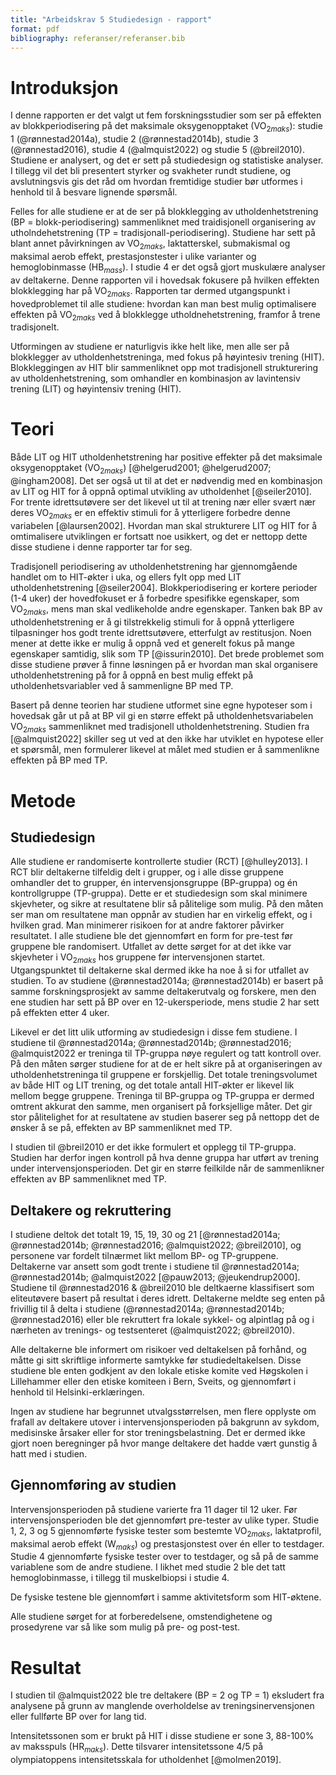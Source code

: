 ```yaml
---
title: "Arbeidskrav 5 Studiedesign - rapport"
format: pdf
bibliography: referanser/referanser.bib
---
```


# Introduksjon

I denne rapporten er det valgt ut fem forskningsstudier som ser på effekten av blokkperiodisering på det maksimale oksygenopptaket (VO$_{2maks}$): studie 1 (@rønnestad2014a), studie 2 (@rønnestad2014b), studie 3 (@rønnestad2016), studie 4 (@almquist2022) og studie 5 (@breil2010). Studiene er analysert, og det er sett på studiedesign og statistiske analyser. I tillegg vil det bli presentert styrker og svakheter rundt studiene, og avslutningsvis gis det råd om hvordan fremtidige studier bør utformes i henhold til å besvare lignende spørsmål.

Felles for alle studiene er at de ser på blokklegging av utholdenhetstrening (BP = blokk-periodisering) sammenliknet med traidisjonell organisering av utholndehetstrening (TP = tradisjonall-periodisering). Studiene har sett på blant annet påvirkningen av VO$_{2maks}$, laktatterskel, submakismal og maksimal aerob effekt, prestasjonstester i ulike varianter og hemoglobinmasse (HB$_{mass}$). I studie 4 er det også gjort muskulære analyser av deltakerne. Denne rapporten vil i hovedsak fokusere på hvilken effekten blokklegging har på VO$_{2maks}$. Rapporten tar dermed utgangspunkt i hovedproblemet til alle studiene: hvordan kan man best mulig optimalisere effekten på VO$_{2maks}$ ved å blokklegge utholdnehetstrening, framfor å trene tradisjonelt.  

Utformingen av studiene er naturligvis ikke helt like, men alle ser på blokklegger av utholdenhetstreninga, med fokus på høyintesiv trening (HIT). Blokkleggingen av HIT blir sammenliknet opp mot tradisjonell strukturering av utholdenhetstrening, som omhandler en kombinasjon av lavintensiv trening (LIT) og høyintensiv trening (HIT).


# Teori

Både LIT og HIT utholdenhetstrening har positive effekter på det maksimale oksygenopptaket (VO$_{2maks}$) [@helgerud2001; @helgerud2007; @ingham2008]. Det ser også ut til at det er nødvendig med en kombinasjon av LIT og HIT for å oppnå optimal utvikling av utholdenhet [@seiler2010]. For trente idrettsutøvere ser det likevel ut til at trening nær eller svært nær deres VO$_{2maks}$ er en effektiv stimuli for å ytterligere forbedre denne variabelen [@laursen2002]. Hvordan man skal strukturere LIT og HIT for å omtimalisere utviklingen er fortsatt noe usikkert, og det er nettopp dette disse studiene i denne rapporter tar for seg. 

Tradisjonell periodisering av utholdenhetstrening har gjennomgående handlet om to HIT-økter i uka, og ellers fylt opp med LIT utholdenhetstrening [@seiler2004]. Blokkperiodisering er kortere perioder (1-4 uker) der hovedfokuset er å forbedre spesifikke egenskaper, som VO$_{2maks}$, mens man skal vedlikeholde andre egenskaper. Tanken bak BP av utholdenhetstrening er å gi tilstrekkelig stimuli for å oppnå ytterligere tilpasninger hos godt trente idrettsutøvere, etterfulgt av restitusjon. Noen mener at dette ikke er mulig å oppnå ved et generelt fokus på mange egenskaper samtidig, slik som TP [@issurin2010]. Det brede problemet som disse studiene prøver å finne løsningen på er hvordan man skal organisere utholdenhetstrening på for å oppnå en best mulig effekt på utholdenhetsvariabler ved å sammenligne BP med TP. 

Basert på denne teorien har studiene utformet sine egne hypoteser som i hovedsak går ut på at BP vil gi en  større effekt på utholdenhetsvariabelen VO$_{2maks}$ sammenliknet med tradisjonell utholdenhetstrening. Studien fra [@almquist2022] skiller seg ut ved at den ikke har utviklet en hypotese eller et spørsmål, men formulerer likevel at målet med studien er å sammenlikne effekten på BP med TP. 

# Metode

## Studiedesign

Alle studiene er randomiserte kontrollerte studier (RCT) [@hulley2013]. I RCT blir deltakerne tilfeldig delt i grupper, og i alle disse gruppene omhandler det to grupper, én intervensjonsgruppe (BP-gruppa) og én kontrollgruppe (TP-gruppa). Dette er et studiedesign som skal minimere skjevheter, og sikre at resultatene blir så pålitelige som mulig. På den måten ser man om resultatene man oppnår av studien har en virkelig effekt, og i hvilken grad. Man minimerer risikoen for at andre faktorer påvirker resultatet. I alle studiene ble det gjennomført en form for pre-test før gruppene ble randomisert. Utfallet av dette sørget for at det ikke var skjevheter i VO$_{2maks}$ hos gruppene før intervensjonen startet. Utgangspunktet til deltakerne skal dermed ikke ha noe å si for utfallet av studien. To av studiene (@rønnestad2014a; @rønnestad2014b) er basert på samme forskningsprosjekt av samme deltakerutvalg og forskere, men den ene studien har sett på BP over en 12-ukersperiode, mens studie 2 har sett på effekten etter 4 uker.   
 
Likevel er det litt ulik utforming av studiedesign i disse fem studiene. I studiene til @rønnestad2014a; @rønnestad2014b; @rønnestad2016; @almquist2022 er treninga til TP-gruppa nøye regulert og tatt kontroll over. På den måten sørger studiene for at de er helt sikre på at organiseringen av utholdenhetstreninga til gruppene er forskjellig. Det totale treningsvolumet av både HIT og LIT trening, og det totale antall HIT-økter er likevel lik mellom begge gruppene. Treninga til BP-gruppa og TP-gruppa er dermed omtrent akkurat den samme, men organisert på forksjellige måter. Det gir stor pålitelighet for at resultatene av studien baserer seg på nettopp det de ønsker å se på, effekten av BP sammenliknet med TP. 

I studien til @breil2010 er det ikke formulert et opplegg til TP-gruppa. Studien har derfor ingen kontroll på hva denne gruppa har utført av trening under intervensjonsperioden. Det gir en større feilkilde når de sammenlikner effekten av BP sammenliknet med TP. 

## Deltakere og rekruttering

I studiene deltok det totalt 19, 15, 19, 30 og 21 [@rønnestad2014a; @rønnestad2014b; @rønnestad2016; @almquist2022; @breil2010], og personene var fordelt tilnærmet likt mellom BP- og TP-gruppene. Deltakerne var ansett som godt trente i studiene til @rønnestad2014a; @rønnestad2014b; @almquist2022 [@pauw2013; @jeukendrup2000]. Studiene til @rønnestad2016 & @breil2010 ble deltkaerne klassifisert som eliteutøvere basert på resultat i deres idrett. Deltakerne meldte seg enten på frivillig til å delta i studiene (@rønnestad2014a; @rønnestad2014b; @rønnestad2016) eller ble rekruttert fra lokale sykkel- og alpintlag på og i nærheten av trenings- og testsenteret (@almquist2022; @breil2010).  

Alle deltakerne ble informert om risikoer ved deltakelsen på forhånd, og måtte gi sitt skriftlige informerte samtykke før studiedeltakelsen. Disse studiene ble enten godkjent av den lokale etiske komite ved Høgskolen i Lillehammer eller den etiske komiteen i Bern, Sveits, og gjennomført i henhold til Helsinki-erklæringen. 

Ingen av studiene har begrunnet utvalgsstørrelsen, men flere opplyste om frafall av deltakere utover i intervensjonsperioden på bakgrunn av sykdom, medisinske årsaker eller for stor treningsbelastning. Det er dermed ikke gjort noen beregninger på hvor mange deltakere det hadde vært gunstig å hatt med i studien. 

## Gjennomføring av studien

Intervensjonsperioden på studiene varierte fra 11 dager til 12 uker. Før intervensjonsperioden ble det gjennomført pre-tester av ulike typer. Studie 1, 2, 3 og 5 gjennomførte fysiske tester som bestemte VO$_{2maks}$, laktatprofil, maksimal aerob effekt (W$_{maks}$) og prestasjonstest over én eller to testdager. Studie 4 gjennomførte fysiske tester over to testdager, og så på de samme variablene som de andre studiene. I likhet med studie 2 ble det tatt hemoglobinmasse, i tillegg til muskelbiopsi i studie 4. 

De fysiske testene ble gjennomført i samme aktivitetsform som HIT-øktene. 

Alle studiene sørget for at forberedelsene, omstendighetene og prosedyrene var så like som mulig på pre- og post-test.  

# Resultat

I studien til @almquist2022 ble tre deltakere (BP = 2 og TP = 1) eksludert fra analysene på grunn av manglende overholdelse av treningsinervensjonen eller fullførte BP over for lang tid.


Intensitetssonen som er brukt på HIT i disse studiene er sone 3, 88-100% av maksspuls (HR$_{maks}$). Dette tilsvarer intensitetssone 4/5 på olympiatoppens intensitetsskala for utholdenhet [@molmen2019].

